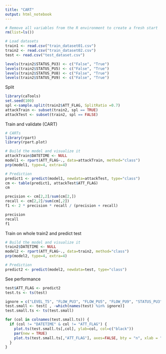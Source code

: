 ```yaml
---
title: "CART"
output: html_notebook
---
```


```r
# Remove all variables from the R environment to create a fresh start
rm(list=ls())

# Load datasets
train1 <- read.csv("train_dataset01.csv")
train2 <- read.csv("train_dataset02.csv")
test <- read.csv("test_dataset.csv")

levels(train2$STATUS_PU3) <- c("False", "True")
levels(train2$STATUS_PU5) <- c("False", "True")
levels(train2$STATUS_PU8) <- c("False", "True")
levels(train2$STATUS_PU9) <- c("False", "True")
```

Split
```r
library(caTools)
set.seed(100)
spl <-sample.split(train2$ATT_FLAG, SplitRatio =0.7)
attackTrain <- subset(train2, spl == TRUE)
attackTest <- subset(train2, spl == FALSE)
```

Train and validate (CART)
```r
# CARTs
library(rpart)
library(rpart.plot)

# Build the model and visualize it
attackTrain$DATETIME <- NULL
model1 <- rpart(ATT_FLAG~., data=attackTrain, method="class")
prp(model1, type=4, extra=4)

# Prediction
predict1 <- predict(model1, newdata=attackTest, type="class")
cm <- table(predict1, attackTest$ATT_FLAG)
cm

precision <- cm[2,2]/sum(cm[2,])
recall <- cm[2,2]/sum(cm[,2])
f1 <- 2 * precision * recall / (precision + recall)

precision
recall
f1
```

Train on whole train2 and predict test
```r
# Build the model and visualize it
train2$DATETIME <- NULL
model2 <- rpart(ATT_FLAG~., data=train2, method="class")
prp(model2, type=4, extra=4)

# Prediction
predict2 <- predict(model2, newdata=test, type="class")
```

See performance
```r
test$ATT_FLAG <- predict2
test.ts <- ts(test)

ignore = c("LEVEL_T5", "FLOW_PU3", "FLOW_PU5", "FLOW_PU9", "STATUS_PU3", "STATUS_PU5", "STATUS_PU8", "STATUS_PU9")
test.small <- test[ , -which(names(test) %in% ignore)]
test.small.ts <- ts(test.small)

for (col in colnames(test.small.ts)) {
  if (col != "DATETIME" & col != "ATT_FLAG") {
    plot.ts(test.small.ts[,col], ylab=col, col=c("black"))
    par(new = TRUE)
    plot.ts(test.small.ts[,"ATT_FLAG"], axes=FALSE, bty = "n", xlab = "", ylab = "", col="red")
  }
}
```

